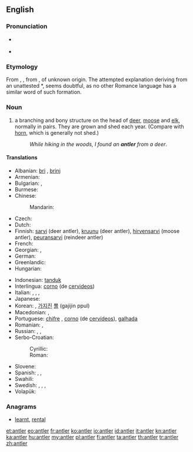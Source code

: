 ==English==
{{wikipedia}}

===Pronunciation===
* {{a|UK}} {{IPA|/ˈænt.lə(ɹ)/}} {{X-SAMPA|/{nt.l@(r)/}}
* {{audio|en-us-antler.ogg|Audio (US)}}

===Etymology===
From {{etyl|enm}} {{term|auntelere|lang=enm}}, {{term|hauntelere|lang=enm}}, from {{etyl|fro}} {{term|antoillier||antler, horn|lang=fro}}, of unknown origin. The attempted explanation deriving from an unattested {{etyl|la|-}} *{{term||([[rarum]]) [[ante]] [[ocularis]]|branch before the eyes|lang=la}}, seems doubtful, as no other Romance language has a similar word of such formation.

===Noun===
{{en-noun}}

# a branching and bony structure on the head of [[deer]], [[moose]] and [[elk]], normally in pairs. They are grown and shed each year. (Compare with [[horn]], which is generally not shed.)
#: ''While hiking in the woods, I found an '''antler''' from a deer''.

====Translations====
{{trans-top|bony structure on the head of deer, moose and elk}}
* Albanian: [[bri]] {{s}}, [[brinj]] {{p}}
* Armenian: {{t-|hy|եղջյուր|tr=eġǰyur}}
* Bulgarian: {{t|bg|еленов рог|m|tr=elénov rog|sc=Cyrl}}, {{t|bg|рог|m|tr=rog|sc=Cyrl}}
* Burmese: {{t+|my|ချို|tr=gyo|sc=Mymr}}
* Chinese:
*: Mandarin: {{t|zh|鹿角|tr=lùjiǎo|sc=Hani}}
* Czech: {{t-|cs|paroh|m}}
* Dutch: {{t+|nl|gewei|n}}
* Finnish: [[sarvi]] (deer antler), [[kruunu]] (deer antler), [[hirvensarvi]] (moose antler), [[peuransarvi]] (reindeer antler)
* French: {{t+|fr|bois|m}}
* Georgian: {{t-|ka|ქორბუდა|sc=Geor|xs=Georgian}}, {{t-|ka|რქა|tr=rka|sc=Geor}}
* German: {{t+|de|Geweih|n}}
* Greenlandic: {{t-|kl|aagiaq|xs=Greenlandic}}
* Hungarian: {{t+|hu|agancs}}
{{trans-mid}}
* Indonesian: [[tanduk]]
* Interlingua: [[corno]] (de [[cervideo]]s)
* Italian: {{t+|it|corno|s}}, {{t+|it|corna|p}},  {{t-|it|corno ramificato}},  {{t+|it|palco|m}}
* Japanese: {{t|ja|角|tr=つの, tsuno|sc=Jpan}}
* Korean: {{t+|ko|뿔|tr=ppul|sc=Hang}}, [[가지진]] [[뿔]] (gajijin ppul)
* Macedonian: {{t-|mk|роговје|n|tr=rógovje}},  {{t-|mk|рог|m|tr=rog}}
* Portuguese: [[chifre]] {{m}}, [[corno]] {{m}} (de [[cervídeo]]s), [[galhada]] {{f}}
* Romanian: {{t-|ro|corn|s}}, {{t-|ro|coarne|p}}
* Russian: {{t|ru|рог|m|tr=rog|sc=Cyrl}}, {{t|ru|рог|m|p|tr=rogá|alt=рога|sc=Cyrl}}, {{t|ru|олений рог|m|tr=olenij rog|sc=Cyrl}}
* Serbo-Croatian: 
*: Cyrillic: {{t|sh|рог|m|sc=Cyrl}}
*: Roman: {{t|sh|rog|m}}
* Slovene: {{t|sl|rogovi|m|pl}}
* Spanish: {{t+|es|cornamenta|f}}, {{t+|es|asta|f}}, {{t+|es|cuerno|m}}
* Swahili: {{t-|sw|pembe-tawi}}
* Swedish: {{t+|sv|horn|n}}, {{t+|sv|krona|c}}, {{t-|sv|hjorthorn|n}}, {{t-|sv|älghorn|n}}
* Volapük: {{t-|vo|tuigahon}}
{{trans-bottom}}

===Anagrams===
* [[learnt#English|learnt]], [[rental#English|rental]]

[[et:antler]]
[[eo:antler]]
[[fr:antler]]
[[ko:antler]]
[[io:antler]]
[[id:antler]]
[[it:antler]]
[[kn:antler]]
[[ka:antler]]
[[hu:antler]]
[[my:antler]]
[[pl:antler]]
[[fi:antler]]
[[ta:antler]]
[[th:antler]]
[[tr:antler]]
[[zh:antler]]